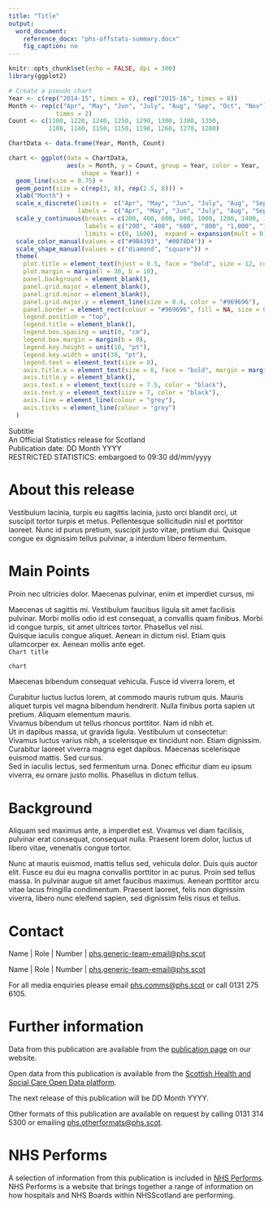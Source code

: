 ```yaml
---
title: "Title"
output: 
  word_document:
    reference_docx: "phs-offstats-summary.docx"
    fig_caption: no
---
```



```r
knitr::opts_chunk$set(echo = FALSE, dpi = 300)
library(ggplot2)

# Create a pseudo chart
Year <- c(rep("2014-15", times = 8), rep("2015-16", times = 8))
Month <- rep(c("Apr", "May", "Jun", "July", "Aug", "Sep", "Oct", "Nov"), 
             times = 2)
Count <- c(1100, 1220, 1240, 1250, 1290, 1300, 1380, 1350, 
           1100, 1140, 1150, 1150, 1190, 1260, 1270, 1280)

ChartData <- data.frame(Year, Month, Count)

chart <- ggplot(data = ChartData, 
                aes(x = Month, y = Count, group = Year, color = Year, 
                    shape = Year)) +
  geom_line(size = 0.75) + 
  geom_point(size = c(rep(3, 8), rep(2.5, 8))) +
  xlab("Month") +
  scale_x_discrete(limits =  c("Apr", "May", "Jun", "July", "Aug", "Sep", "Oct", "Nov"),
                   labels =  c("Apr", "May", "Jun", "July", "Aug", "Sep", "Oct", "Nov"))  +
  scale_y_continuous(breaks = c(200, 400, 600, 800, 1000, 1200, 1400, 1600), 
                     labels = c("200", "400", "600", "800", "1,000", "1,200", "1,400", "1,600"),
                     limits = c(0, 1600),  expand = expansion(mult = 0)) +
  scale_color_manual(values = c("#9B4393", "#0078D4")) +
  scale_shape_manual(values = c("diamond", "square")) +
  theme(
    plot.title = element_text(hjust = 0.5, face = "bold", size = 12, colour = "#6C2383"),
    plot.margin = margin(l = 30, b = 10),
    panel.background = element_blank(),
    panel.grid.major = element_blank(), 
    panel.grid.minor = element_blank(),
    panel.grid.major.y = element_line(size = 0.4, color = "#969696"), 
    panel.border = element_rect(colour = "#969696", fill = NA, size = 0.75), 
    legend.position = "top",
    legend.title = element_blank(),
    legend.box.spacing = unit(0, "cm"),
    legend.box.margin = margin(b = 0),
    legend.key.height = unit(10, "pt"),
    legend.key.width = unit(30, "pt"),
    legend.text = element_text(size = 8),
    axis.title.x = element_text(size = 8, face = "bold", margin = margin(t = 10)),
    axis.title.y = element_blank(),
    axis.text.x = element_text(size = 7.5, color = "black"), 
    axis.text.y = element_text(size = 7, color = "black"),
    axis.line = element_line(colour = "grey"),
    axis.ticks = element_line(colour = "grey")
  )
```

<Div custom-style = "Publication subtitle">Subtitle</Div>
<Div custom-style = "Stats designation">An Official Statistics release for Scotland</Div>
<Div custom-style = "Publication date">Publication date: DD Month YYYY</Div>
<Div custom-style = "Restricted Stats">RESTRICTED STATISTICS: embargoed to 09:30 dd/mm/yyyy</Div>

# About this release
Vestibulum lacinia, turpis eu sagittis lacinia, justo orci blandit orci, ut suscipit tortor turpis et metus. Pellentesque sollicitudin nisl et porttitor laoreet. Nunc id purus pretium, suscipit justo vitae, pretium dui. Quisque congue ex dignissim tellus pulvinar, a interdum libero fermentum.

# Main Points
Proin nec ultricies dolor. Maecenas pulvinar, enim et imperdiet cursus, mi

<Div custom-style = "Bullet 1">Maecenas ut sagittis mi. Vestibulum faucibus ligula sit amet facilisis pulvinar. Morbi mollis odio id est consequat, a convallis quam finibus. Morbi id congue turpis, sit amet ultrices tortor. Phasellus vel nisi.</Div>
<Div custom-style = "Bullet 1">Quisque iaculis congue aliquet. Aenean in dictum nisl. Etiam quis ullamcorper ex. Aenean mollis ante eget.</Div>

<Div custom-style = "Table or chart caption">`Chart title`</Div>
```r
chart
```

Maecenas bibendum consequat vehicula. Fusce id viverra lorem, et

<Div custom-style = "Bullet 1">Curabitur luctus luctus lorem, at commodo mauris rutrum quis. Mauris aliquet turpis vel magna bibendum hendrerit. Nulla finibus porta sapien ut pretium. Aliquam elementum mauris.</Div>
<Div custom-style = "Bullet 1">Vivamus bibendum ut tellus rhoncus porttitor. Nam id nibh et.</Div>
<Div custom-style = "Bullet 1">Ut in dapibus massa, ut gravida ligula. Vestibulum ut consectetur:</Div>
<Div custom-style = "Bullet 2">Vivamus luctus varius nibh, a scelerisque ex tincidunt non. Etiam dignissim.</Div>
<Div custom-style = "Bullet 2">Curabitur laoreet viverra magna eget dapibus. Maecenas scelerisque euismod mattis. Sed cursus.</Div>
<Div custom-style = "Bullet 2">Sed in iaculis lectus, sed fermentum urna. Donec efficitur diam eu ipsum viverra, eu ornare justo mollis. Phasellus in dictum tellus.</Div>

# Background
Aliquam sed maximus ante, a imperdiet est. Vivamus vel diam facilisis, pulvinar erat consequat, consequat nulla. Praesent lorem dolor, luctus ut libero vitae, venenatis congue tortor.

Nunc at mauris euismod, mattis tellus sed, vehicula dolor. Duis quis auctor elit. Fusce eu dui eu magna convallis porttitor in ac purus. Proin sed tellus massa. In pulvinar augue sit amet faucibus maximus. Aenean porttitor arcu vitae lacus fringilla condimentum. Praesent laoreet, felis non dignissim viverra, libero nunc eleifend sapien, sed dignissim felis risus et tellus.

# Contact
Name | Role | Number | [phs.generic-team-email@phs.scot](mailto:phs.generic-team-email@phs.scot)

Name | Role | Number | [phs.generic-team-email@phs.scot](mailto:phs.generic-team-email@phs.scot)

For all media enquiries please email [phs.comms@phs.scot](mailto:phs.comms@phs.scot) or call 0131 275 6105.

# Further information
Data from this publication are available from the [publication page](https://beta.isdscotland.org/find-publications-and-data/YOUR-PUBLICATION-URL) on our website.

Open data from this publication is available from the [Scottish Health and Social Care Open Data platform](https://www.opendata.nhs.scot/).

The next release of this publication will be DD Month YYYY.

Other formats of this publication are available on request by calling 0131 314 5300 or emailing [phs.otherformats@phs.scot](mailto:phs.otherformats@phs.scot).

# NHS Performs
A selection of information from this publication is included in [NHS Performs](http://www.nhsperforms.scot). NHS Performs is a website that brings together a range of information on how hospitals and NHS Boards within NHSScotland are performing.

